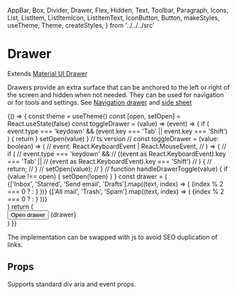   AppBar,
  Box,
  Divider,
  Drawer,
  Flex,
  Hidden,
  Text,
  Toolbar,
  Paragraph,
  Icons,
  List,
  ListItem,
  ListItemIcon,
  ListItemText,
  IconButton,
  Button,
  makeStyles,
  useTheme,
  Theme,
  createStyles,
} from '../../../src'

<Meta title="Components/Drawer" component={Drawer} />

# Drawer

Extends [Material UI Drawer](https://material-ui.com/components/drawers/)

Drawers provide an extra surface that can be anchored to the left or right of the screen and hidden when not needed.
They can be used for navigation or for tools and settings. See [Navigation drawer](https://material.io/components/navigation-drawer/)
and [side sheet](https://material.io/components/sheets-side/)

<Canvas>
  <Story name="default">
    {() => {
      const theme = useTheme()
      const [open, setOpen] = React.useState(false)
      const toggleDrawer = (value) => (event) => {
        if (
          event.type === 'keydown' &&
          (event.key === 'Tab' || event.key === 'Shift')
        ) {
          return
        }
        setOpen(value)
      }
      // ts version
      // const toggleDrawer = (value: boolean) => (
      //   event: React.KeyboardEvent | React.MouseEvent,
      // ) => {
      //   if (
      //     event.type === 'keydown' &&
      //     ((event as React.KeyboardEvent).key === 'Tab' ||
      //     (event as React.KeyboardEvent).key === 'Shift')
      //   ) {
      //      return;
      //   }
      //   setOpen(value);
      // }
      //
      function handleDrawerToggle(value) {
        if (value !== open) {
          setOpen(!open)
        }
      }
      const drawer = (
        <div onClick={toggleDrawer(false)} onKeyDown={toggleDrawer(false)}>
          <div />
          <Divider />
          <List>
            {['Inbox', 'Starred', 'Send email', 'Drafts'].map((text, index) => (
              <ListItem button key={text}>
                <ListItemIcon>
                  {index % 2 === 0 ? <Icons.Inbox /> : <Icons.Mail />}
                </ListItemIcon>
                <ListItemText primary={text} />
              </ListItem>
            ))}
          </List>
          <Divider />
          <List>
            {['All mail', 'Trash', 'Spam'].map((text, index) => (
              <ListItem button key={text}>
                <ListItemIcon>
                  {index % 2 === 0 ? <Icons.Inbox /> : <Icons.Mail />}
                </ListItemIcon>
                <ListItemText primary={text} />
              </ListItem>
            ))}
          </List>
        </div>
      )
      return (
        <div>
          <Button
            variant="outlined"
            color="primary"
            onClick={handleDrawerToggle}
          >
            Open drawer
          </Button>
          <Drawer
            variant="temporary"
            ModalProps={{
              keepMounted: true, // Better open performance on mobile.
            }}
            open={open}
            onClose={toggleDrawer(false)}
          >
            {drawer}
          </Drawer>
        </div>
      )
    }}
  </Story>
</Canvas>

The implementation can be swapped with js to avoid SEO duplication of links.

## Props

Supports standard div aria and event props.

<ArgsTable of={DrawerDocs} />
